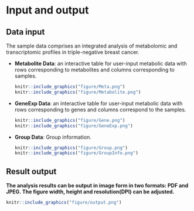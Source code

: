 # Input and output
## Data input
The sample data comprises an integrated analysis of metabolomic and transcriptomic profiles in triple-negative breast cancer.

<ul>
<li>**Metabolite Data**: an interactive table for user-input metabolic data with rows corresponding to metabolites and columns corresponding to samples.

```r
knitr::include_graphics("figure/Meta.png")
knitr::include_graphics("figure/Metabolite.png")
```

<li>**GeneExp Data**: an interactive table for user-input metabolic data with rows corresponding to genes and columns correspond to the samples.

```r
knitr::include_graphics("figure/Gene.png")
knitr::include_graphics("figure/GeneExp.png")
```

<li>**Group Data**: Group information.

```r
knitr::include_graphics("figure/Group.png")
knitr::include_graphics("figure/GroupInfo.png")
```

</ul>

## Result output
**The analysis results can be output in image form in two formats: PDF and JPEG. The figure width, height and resolution(DPI) can be adjusted.**

```r
knitr::include_graphics("figure/output.png")
```

